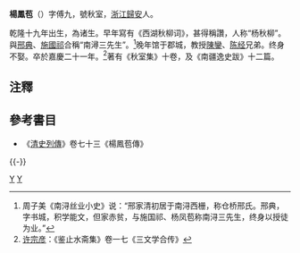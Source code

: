 '''楊鳳苞'''（{{bd|1754年||1816年|}}）字傅九，號秋室，[[浙江|浙江]][[歸安|歸安]]人。

乾隆十九年出生，為诸生。早年寫有《西湖秋柳词》，甚得稱讚，人称“杨秋柳”。與[[邢典|邢典]]、[[施國祁|施國祁]]合稱“南潯三先生”。<ref>周子美《南浔丝业小史》说：“邢家清初居于南浔西栅，称仓桥邢氏。邢典，字书城，积学能文，但家赤贫，与施国祁、杨凤苞称南浔三先生，终身以授徒为业。”</ref>晚年馆于郡城，教授[[陳鑾_(清朝詩人)|陳鑾]]、[[陈经|陈经]]兄弟。终身不娶。卒於嘉慶二十一年。<ref>[[许宗彦|许宗彦]]：《鉴止水斋集》卷一七《三文学合传》</ref>著有《秋室集》十卷，及《南疆逸史跋》十二篇。

== 注釋 ==
{{reflist}}

== 參考書目 ==
*《[[清史列傳|清史列傳]]》卷七十三《楊鳳苞傳》

{{-}}
{{並稱|南潯三先生|[[邢典|邢　典]] - [[施國祁|施國祁]] - [[楊鳳苞|楊鳳苞]]}}
[[Category:清朝詩人|Y]]
[[Category:南潯人|Y]]